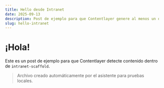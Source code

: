 ```yaml
---
title: Hello desde Intranet
date: 2025-09-13
description: Post de ejemplo para que Contentlayer genere al menos un documento en el scaffold.
slug: hello-intranet
---
```


# ¡Hola!

Este es un post de ejemplo para que Contentlayer detecte contenido dentro de `intranet-scaffold`.

> Archivo creado automáticamente por el asistente para pruebas locales.
